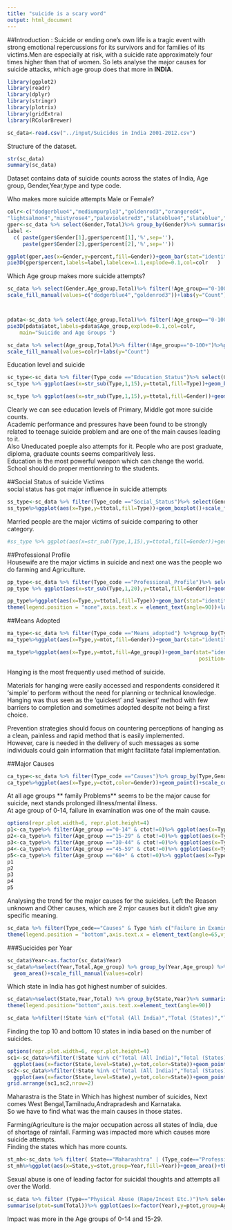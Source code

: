 ```yaml
---
title: "suicide is a scary word"
output: html_document
---
```

##Introduction :
   Suicide or ending one's own life is a tragic event with strong emotional repercussions for its survivors and for families of its victims.Men are especially at risk, with a suicide rate approximately four times higher than that of women.
   So lets analyse the major causes for suicide attacks, which age group does that more in **INDIA**.
  

```r

library(ggplot2) 
library(readr) 
library(dplyr)
library(stringr)
library(plotrix)
library(gridExtra)
library(RColorBrewer)
```  


```r
sc_data<-read.csv("../input/Suicides in India 2001-2012.csv")
```
  
Structure of the dataset.   

```r
str(sc_data)
summary(sc_data)
```  
Dataset contains data of suicide counts across the states of India, Age group, Gender,Year,type and type code.  
        
  
Who makes more suicide attempts Male or Female?  
```r
colr<-c("dodgerblue4","mediumpurple3","goldenrod3","orangered4",
"lightsalmon4","mistyrose4","palevioletred3","slateblue4","slateblue","slategray4","tan")
gper<-sc_data %>% select(Gender,Total)%>% group_by(Gender)%>% summarise(total_all=sum(Total))%>%mutate(rs=sum(total_all), percent=round((total_all/rs)*100))
label <-  
  c( paste(gper$Gender[1],gper$percent[1],'%',sep=''),
     paste(gper$Gender[2],gper$percent[2],'%',sep=''))

ggplot(gper,aes(x=Gender,y=percent,fill=Gender))+geom_bar(stat="identity")+scale_fill_manual(values=c("dodgerblue4","goldenrod3"))+geom_text(aes(label=percent))
pie3D(gper$percent,labels=label,labelcex=1.1,explode=0.1,col=colr  	)

```
  
Which Age group makes more suicide attempts?  
```r
sc_data %>% select(Gender,Age_group,Total)%>% filter(!Age_group=="0-100+")%>% group_by(Gender,Age_group)%>% summarise(atot=sum(Total))%>% ggplot(aes(x=Age_group,y=atot,fill=Gender))+geom_bar(stat="identity",position="dodge")+
scale_fill_manual(values=c("dodgerblue4","goldenrod3"))+labs(y="Count")



pdata<-sc_data %>% select(Age_group,Total)%>% filter(!Age_group=="0-100+")%>%group_by(Age_group)%>% summarise(atot=sum(Total))
pie3D(pdata$atot,labels=pdata$Age_group,explode=0.1,col=colr,
  	main="Suicide and Age Groups ")
```

```r

sc_data %>% select(Age_group,Total)%>% filter(!Age_group=="0-100+")%>%group_by(Age_group)%>% summarise(atot=sum(Total))%>% ggplot(aes(x=Age_group,y=atot,fill=Age_group))+geom_bar(stat="identity")+
scale_fill_manual(values=colr)+labs(y="Count")
```


  
Education level and suicide  
```r
sc_type<-sc_data %>% filter(Type_code =="Education_Status")%>% select(Gender,Total,Type)%>% group_by(Gender,Type)%>% summarise(ttotal=sum(Total))
sc_type %>% ggplot(aes(x=str_sub(Type,1,15),y=ttotal,fill=Type))+geom_boxplot()+scale_fill_manual(values=colr)+theme(legend.position = "bottom",axis.text.x = element_text(angle=90))+labs(x="Education Level",y="count")
```  

```r
sc_type %>% ggplot(aes(x=str_sub(Type,1,15),y=ttotal,fill=Gender))+geom_bar(stat="identity",position="fill")+scale_fill_manual(values=colr)+theme(legend.position = "bottom",axis.text.x = element_text(angle=90))+labs(x="Education Level",y="count")
```  
Clearly we can see education levels of Primary, Middle got more suicide counts.  
Academic performance and pressures have been found to be strongly related to teenage suicide problem and are one of the main causes leading to it.  
Also Uneducated poeple also attempts for it. People who are post graduate, diploma, graduate counts seems comparitively less.  
Education is the most powerful weapon which can change the world. School should do proper mentionring to the students.  
  
##Social Status of suicide Victims   
social status has got major influence in suicide attempts  
```r
ss_type<-sc_data %>% filter(Type_code =="Social_Status")%>% select(Gender,Total,Type,Age_group)%>% group_by(Gender,Type,Age_group)%>% summarise(ttotal=sum(Total))
ss_type%>%ggplot(aes(x=Type,y=ttotal,fill=Type))+geom_boxplot()+scale_fill_manual(values=colr)+theme(legend.position = "bottom",axis.text.x = element_text(angle=90))+labs(x="Social Status" ,y="count")
```  
  
Married people are the major victims of suicide comparing to other category.  

  
```r
#ss_type %>% ggplot(aes(x=str_sub(Type,1,15),y=ttotal,fill=Gender))+geom_bar(stat="identity")+scale_fill_manual(values=colr)+coord_polar(theta = "y")+ geom_text(data = ss_type, hjust = 1, size = 3, aes(x = Type, y = 0, label = Type))+labs(x="",y="") 
```  
##Professional Profile  
Housewife are the major victims in suicide and next one was the people wo do farming and Agriculture.  
```r
pp_type<-sc_data %>% filter(Type_code =="Professional_Profile")%>% select(Gender,Total,Type,Age_group)%>% group_by(Gender,Type,Age_group)%>% summarise(ttotal=sum(Total))
pp_type %>% ggplot(aes(x=str_sub(Type,1,20),y=ttotal,fill=Gender))+geom_bar(stat="identity",position="fill")+scale_fill_manual(values=colr)+theme(legend.position = "bottom",axis.text.x = element_text(angle=90))+labs(x="Social Status",y="Percent")
```

```r

pp_type%>%ggplot(aes(x=Type,y=ttotal,fill=Type))+geom_bar(stat="identity")+scale_fill_manual(values=colr)+
theme(legend.position = "none",axis.text.x = element_text(angle=90))+labs(x="Professional Profile" ,y="count")
```
    
##Means Adopted  

```r

ma_type<-sc_data %>% filter(Type_code =="Means_adopted") %>%group_by(Type,Gender,Age_group)%>%summarize(mtot=sum(Total))
ma_type%>%ggplot(aes(x=Type,y=mtot,fill=Gender))+geom_bar(stat="identity",position="dodge")+scale_fill_manual(values=colr)+theme(legend.position = "bottom",axis.text.x = element_text(angle=90))+labs(x="Means Adopted",y="Count")
```  


```r
ma_type%>%ggplot(aes(x=Type,y=mtot,fill=Age_group))+geom_bar(stat="identity",
                                                              position="dodge")+scale_fill_manual(values=colr)+theme(legend.position = "bottom",axis.text.x = element_text(angle=90))+labs(x="Means Adopted",y="Count")

```  
    
Hanging is the most frequently used method of suicide.  

Materials for hanging were easily accessed and respondents considered it 'simple' to perform without the need for planning or technical knowledge.  
Hanging was thus seen as the 'quickest' and 'easiest' method with few barriers to completion and sometimes adopted despite not being a first choice.  

Prevention strategies should focus on countering perceptions of hanging as a clean, painless and rapid method that is easily implemented.  
However, care is needed in the delivery of such messages as some individuals could gain information that might facilitate fatal implementation.  
  
    
##Major Causes  
```r

ca_type<-sc_data %>% filter(Type_code =="Causes")%>% group_by(Type,Gender,Age_group)%>%summarise(ctot=sum(Total))
ca_type%>%ggplot(aes(x=Type,y=ctot,color=Gender))+geom_point()+scale_color_manual(values=colr)+theme(legend.position = "bottom",axis.text.x = element_text(angle=65,vjust=0.5))+labs(x="Causes",y="Count")

```
   
At all age groups ** family Problems** seems to be the major cause for suicide, next stands prolonged illness/mental illness.  
At age group of 0-14, failure in examination was one of the main cause.  
```r
options(repr.plot.width=6, repr.plot.height=4) 
p1<-ca_type%>% filter(Age_group =="0-14" & ctot!=0)%>% ggplot(aes(x=Type,y=ctot,fill=Type))+geom_bar(stat="identity")+theme(legend.position = "none",axis.text.x = element_text(angle=90,vjust=0.5))+labs(x="Major causes-Age 0-14",y="Count")
p2<-ca_type%>% filter(Age_group =="15-29" & ctot!=0)%>% ggplot(aes(x=Type,y=ctot,fill=Type))+geom_bar(stat="identity")+theme(legend.position = "none",axis.text.x = element_text(angle=90,vjust=0.5))+labs(x="Major causes-Age 15-29",y="Count")
p3<-ca_type%>% filter(Age_group =="30-44" & ctot!=0)%>% ggplot(aes(x=Type,y=ctot,fill=Type))+geom_bar(stat="identity")+theme(legend.position = "none",axis.text.x = element_text(angle=90,vjust=0.5))+labs(x="Major causes-Age 30-44",y="Count")
p4<-ca_type%>% filter(Age_group =="45-59" & ctot!=0)%>% ggplot(aes(x=Type,y=ctot,fill=Type))+geom_bar(stat="identity")+theme(legend.position = "none",axis.text.x = element_text(angle=90,vjust=0.5))+labs(x="Major causes-Age 45-59",y="Count")
p5<-ca_type%>% filter(Age_group =="60+" & ctot!=0)%>% ggplot(aes(x=Type,y=ctot,fill=Type))+geom_bar(stat="identity")+theme(legend.position = "none",axis.text.x = element_text(angle=90,vjust=0.5))+labs(x="Major causes-Age 60+",y="Count")
p1
p2
p3
p4
p5
```
  
Analysing the trend for the major causes for the suicides. Left the Reason unknown and Other causes, which are 2 mjor causes but it didn't give any specific meaning.  
  

```r
sc_data %>% filter(Type_code=="Causes" & Type %in% c("Failure in Examination","Family Problems","Other Prolonged Illness","Unemployment","Dowry Dispute","Poverty","Insanity/Mental Illness"))%>%select(Year,Total,Type)%>% group_by(Year,Type)%>%summarise(ytot=sum(Total))%>%  ggplot(aes(x=factor(Year),y=ytot,color=Type,group=Type))+geom_line(size=1)+scale_color_manual(values=colr)+
theme(legend.position = "bottom",axis.text.x = element_text(angle=65,vjust=0.5))+labs(x="Year",y="Count")+geom_point(size=2)
```  
###Sucicides per Year
```r
sc_data$Year<-as.factor(sc_data$Year)
sc_data%>%select(Year,Total,Age_group) %>% group_by(Year,Age_group) %>% summarise(total=sum(Total))%>%ggplot(aes(x=Year,y=total,group=Age_group,fill=Age_group))+
  geom_area()+scale_fill_manual(values=colr)
```  
  
    
Which state in India has got highest number of suicides.  
```r
sc_data%>%select(State,Year,Total) %>% group_by(State,Year)%>% summarise(tot=sum(Total)) %>% ggplot(aes(x=State,y=tot,fill=Year))+geom_bar(stat="identity")+
theme(legend.position="bottom",axis.text.x=element_text(angle=90))

sc_data %>%filter(!State %in% c("Total (All India)","Total (States)","Total (Uts)"))%>%ggplot(aes(x=factor(Year),y=State,fill=Total))+geom_tile()+facet_wrap(~Gender)+scale_fill_gradientn(colors=brewer.pal(5,"Reds"))+theme(axis.text.x = element_text(angle=90))+labs(x="Year")
```
  
Finding the top 10 and bottom 10 states in india based on the number of suicides.  
```r
options(repr.plot.width=6, repr.plot.height=4) 
sc1<-sc_data%>%filter(!State %in% c("Total (All India)","Total (States)","Total (Uts)"))%>% select(State,Year,Total) %>% group_by(State)%>% summarise(tot=sum(Total)) %>% arrange(desc(tot))%>%head(10)%>%
  ggplot(aes(x=factor(State,level=State),y=tot,color=State))+geom_point(size=4)+geom_segment(aes(xend=State,y=0,yend=tot),size=2)+theme(legend.position="none",axis.text.x=element_text(angle=90))+scale_color_manual(values=colr)+geom_text(aes(label=tot),vjust=0.3)+labs(x="State - More Suicides")
sc2<-sc_data%>%filter(!State %in% c("Total (All India)","Total (States)","Total (Uts)"))%>% select(State,Year,Total) %>% group_by(State)%>% summarise(tot=sum(Total)) %>% arrange(desc(tot))%>%tail(10)%>%
  ggplot(aes(x=factor(State,level=State),y=tot,color=State))+geom_point(size=4)+geom_segment(aes(xend=State,y=0,yend=tot),size=2)+theme(legend.position="none",axis.text.x=element_text(angle=90))+scale_color_manual(values=colr)+geom_text(aes(label=tot),vjust=0.3)+labs(x="State - Less Suicides")
grid.arrange(sc1,sc2,nrow=2)
```  
Maharastra is the State in Which has highest number of suicides, Next comes West Bengal,Tamilnadu,Andrapradesh and Karnataka.  
So we have to find what was the main causes in those states.  

Farming/Agriculture is the major occupation across all states of India, due of shortage of rainfall. Farming was impacted more which causes more suicide attempts.  
Finding the states which has more counts.  
```r
st_mh<-sc_data %>% filter( State=="Maharashtra" | (Type_code=="Professional_Profile" & Type=="Farming/Agriculture Activity"))%>% select(Age_group,State,Year,Total)%>% group_by(State,Year)%>% summarise(stot=sum(Total))%>% arrange(desc(stot))
st_mh%>%ggplot(aes(x=State,y=stot,group=Year,fill=Year))+geom_area()+theme(legend.position="bottom",axis.text.x=element_text(angle=90))+scale_color_manual(values=colr)
```
  
  
Sexual abuse is one of leading factor for suicidal thoughts and attempts all over the World.  
```r
sc_data %>% filter (Type=="Physical Abuse (Rape/Incest Etc.)")%>% select(Year,State,Age_group,Total)%>% group_by(Year,Age_group)%>%
summarise(ptot=sum(Total))%>% ggplot(aes(x=factor(Year),y=ptot,group=Age_group,fill=Age_group))+geom_area()+labs(x="Year",y="Count",fill="Age Group")+scale_fill_manual(values=colr)

```  
Impact was more in the Age groups of 0-14 and 15-29.
